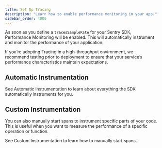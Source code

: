 ```yaml
---
title: Set Up Tracing
description: "Learn how to enable performance monitoring in your app."
sidebar_order: 4000
---
```


As soon as you define a `tracesSampleRate` for your Sentry SDK, Performance Monitoring will be enabled. This will automatically instrument and monitor the performance of your application.

<Note>

If you’re adopting Tracing in a high-throughput environment, we recommend testing prior to deployment to ensure that your service’s performance characteristics maintain expectations.

</Note>

<PlatformContent includePath="getting-started-config" />

## Automatic Instrumentation

See <PlatformLink to="/performance/instrumentation/automatic-instrumentation">Automatic Instrumentation</PlatformLink> to learn about everything the SDK automatically instruments for you.

## Custom Instrumentation

You can also manually start spans to instrument specific parts of your code. This is useful when you want to measure the performance of a specific operation or function.

See <PlatformLink to="/performance/instrumentation/custom-instrumentation">Custom Instrumentation</PlatformLink> to learn how to manually start spans.
